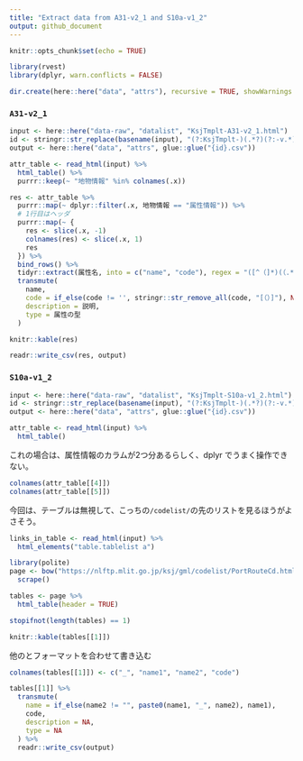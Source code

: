 ```yaml
---
title: "Extract data from A31-v2_1 and S10a-v1_2"
output: github_document
---
```


```r
knitr::opts_chunk$set(echo = TRUE)
```

```r
library(rvest)
library(dplyr, warn.conflicts = FALSE)

dir.create(here::here("data", "attrs"), recursive = TRUE, showWarnings = FALSE)
```

### `A31-v2_1`

```r
input <- here::here("data-raw", "datalist", "KsjTmplt-A31-v2_1.html")
id <- stringr::str_replace(basename(input), "(?:KsjTmplt-)(.*?)(?:-v.*)?(?:\\.html)", "\\1")
output <- here::here("data", "attrs", glue::glue("{id}.csv"))

attr_table <- read_html(input) %>% 
  html_table() %>% 
  purrr::keep(~ "地物情報" %in% colnames(.x))

res <- attr_table %>% 
  purrr::map(~ dplyr::filter(.x, 地物情報 == "属性情報")) %>% 
  # 1行目はヘッダ
  purrr::map(~ {
    res <- slice(.x, -1)
    colnames(res) <- slice(.x, 1)
    res
  }) %>% 
  bind_rows() %>% 
  tidyr::extract(属性名, into = c("name", "code"), regex = "([^（]*)(（.*）)?") %>% 
  transmute(
    name,
    code = if_else(code != '', stringr::str_remove_all(code, "[（）]"), NA_character_),
    description = 説明,
    type = 属性の型
  )

knitr::kable(res)

readr::write_csv(res, output)
```

### `S10a-v1_2`

```r
input <- here::here("data-raw", "datalist", "KsjTmplt-S10a-v1_2.html")
id <- stringr::str_replace(basename(input), "(?:KsjTmplt-)(.*?)(?:-v.*)?(?:\\.html)", "\\1")
output <- here::here("data", "attrs", glue::glue("{id}.csv"))

attr_table <- read_html(input) %>% 
  html_table()
```

これの場合は、属性情報のカラムが2つ分あるらしく、dplyr でうまく操作できない。

```r
colnames(attr_table[[4]])
colnames(attr_table[[5]])
```
今回は、テーブルは無視して、こっちの`/codelist/`の先のリストを見るほうがよさそう。

```r
links_in_table <- read_html(input) %>% 
  html_elements("table.tablelist a")
```

```r
library(polite)
page <- bow("https://nlftp.mlit.go.jp/ksj/gml/codelist/PortRouteCd.html") %>% 
  scrape()

tables <- page %>% 
  html_table(header = TRUE)

stopifnot(length(tables) == 1)

knitr::kable(tables[[1]])
```

他のとフォーマットを合わせて書き込む

```r
colnames(tables[[1]]) <- c("_", "name1", "name2", "code")

tables[[1]] %>% 
  transmute(
    name = if_else(name2 != "", paste0(name1, "_", name2), name1),
    code,
    description = NA,
    type = NA
  ) %>% 
  readr::write_csv(output)
```


